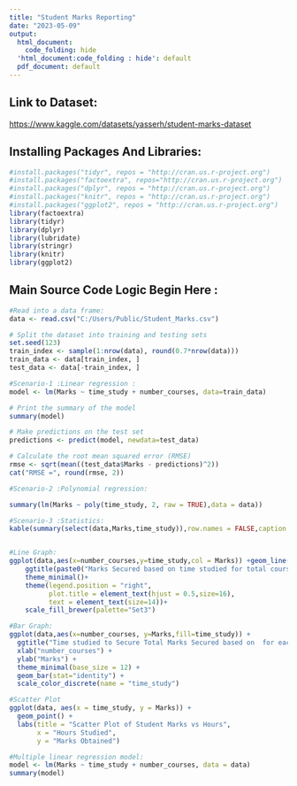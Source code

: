 ```yaml
---
title: "Student Marks Reporting"
date: "2023-05-09"
output:
  html_document:
    code_folding: hide
  'html_document:code_folding : hide': default
  pdf_document: default
---
```


## Link to Dataset:

<https://www.kaggle.com/datasets/yasserh/student-marks-dataset>


## Installing Packages And Libraries:

```r
#install.packages("tidyr", repos = "http://cran.us.r-project.org")
#install.packages("factoextra", repos="http://cran.us.r-project.org")
#install.packages("dplyr", repos = "http://cran.us.r-project.org")
#install.packages("knitr", repos = "http://cran.us.r-project.org")
#install.packages("ggplot2", repos = "http://cran.us.r-project.org")
library(factoextra)
library(tidyr)
library(dplyr)
library(lubridate)
library(stringr) 
library(knitr)
library(ggplot2)

```

## Main Source Code Logic Begin Here :

```r

#Read into a data frame:
data <- read.csv("C:/Users/Public/Student_Marks.csv")

# Split the dataset into training and testing sets
set.seed(123)
train_index <- sample(1:nrow(data), round(0.7*nrow(data)))
train_data <- data[train_index, ]
test_data <- data[-train_index, ]

#Scenario-1 :Linear regression :
model <- lm(Marks ~ time_study + number_courses, data=train_data)

# Print the summary of the model
summary(model)

# Make predictions on the test set
predictions <- predict(model, newdata=test_data)

# Calculate the root mean squared error (RMSE)
rmse <- sqrt(mean((test_data$Marks - predictions)^2))
cat("RMSE =", round(rmse, 2))

#Scenario-2 :Polynomial regression:

summary(lm(Marks ~ poly(time_study, 2, raw = TRUE),data = data))

#Scenario-3 :Statistics:
kable(summary(select(data,Marks,time_study)),row.names = FALSE,caption = "Reported For Each Marks and Time Study Statistics")


#Line Graph:
ggplot(data,aes(x=number_courses,y=time_study,col = Marks)) +geom_line(size=1.5) +labs(x = "number_courses", y = "time_study") +
    ggtitle(paste0("Marks Secured based on time studied for total course"))+
    theme_minimal()+
    theme(legend.position = "right",
          plot.title = element_text(hjust = 0.5,size=16),
          text = element_text(size=14))+
    scale_fill_brewer(palette="Set3") 

#Bar Graph:
ggplot(data,aes(x=number_courses, y=Marks,fill=time_study)) +
  ggtitle("Time studied to Secure Total Marks Secured based on  for each course") +
  xlab("number_courses") +
  ylab("Marks") +
  theme_minimal(base_size = 12) + 
  geom_bar(stat="identity") +
  scale_color_discrete(name = "time_study") 

#Scatter Plot
ggplot(data, aes(x = time_study, y = Marks)) +
  geom_point() +
  labs(title = "Scatter Plot of Student Marks vs Hours",
       x = "Hours Studied",
       y = "Marks Obtained")

#Multiple linear regression model:
model <- lm(Marks ~ time_study + number_courses, data = data)
summary(model)

```
